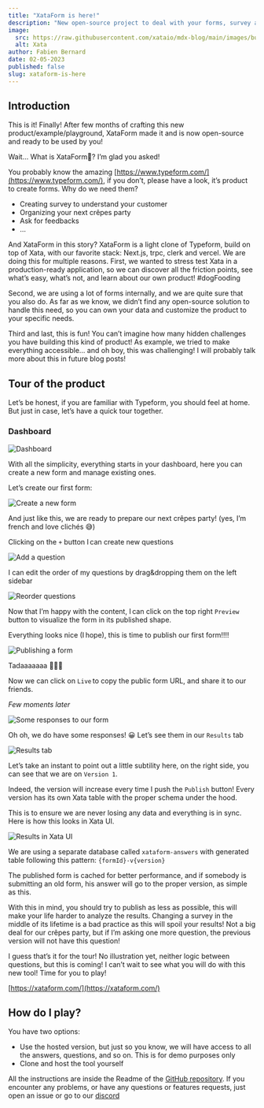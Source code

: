 ```yaml
---
title: "XataForm is here!"
description: "New open-source project to deal with your forms, survey and quizzes!"
image:
  src: https://raw.githubusercontent.com/xataio/mdx-blog/main/images/bulletproof-docs-links.png
  alt: Xata
author: Fabien Bernard
date: 02-05-2023
published: false
slug: xataform-is-here
---
```


## Introduction

This is it! Finally! After few months of crafting this new product/example/playground, XataForm made it and is now open-source and ready to be used by you!

Wait… What is XataForm🤔? I’m glad you asked!

You probably know the amazing [https://www.typeform.com/](https://www.typeform.com/), if you don’t, please have a look, it’s product to create forms. Why do we need them?

- Creating survey to understand your customer
- Organizing your next crêpes party
- Ask for feedbacks
- …

And XataForm in this story? XataForm is a light clone of Typeform, build on top of Xata, with our favorite stack: Next.js, trpc, clerk and vercel. We are doing this for multiple reasons. First, we wanted to stress test Xata in a production-ready application, so we can discover all the friction points, see what’s easy, what’s not, and learn about our own product! #dogFooding

Second, we are using a lot of forms internally, and we are quite sure that you also do. As far as we know, we didn’t find any open-source solution to handle this need, so you can own your data and customize the product to your specific needs.

Third and last, this is fun! You can’t imagine how many hidden challenges you have building this kind of product! As example, we tried to make everything accessible… and oh boy, this was challenging! I will probably talk more about this in future blog posts!

## Tour of the product

Let’s be honest, if you are familiar with Typeform, you should feel at home. But just in case, let’s have a quick tour together.

### Dashboard

![Dashboard](https://user-images.githubusercontent.com/1761469/235616203-2a11df81-0422-4e99-85ae-c599413f9932.png)

With all the simplicity, everything starts in your dashboard, here you can create a new form and manage existing ones.

Let’s create our first form:

![Create a new form](https://user-images.githubusercontent.com/1761469/235616282-86fec012-0c76-47cf-83ed-9c21d30cc7d6.gif)

And just like this, we are ready to prepare our next crêpes party! (yes, I’m french and love clichés 😅)

Clicking on the `+` button I can create new questions

![Add a question](https://user-images.githubusercontent.com/1761469/235616379-8bca253b-3534-44df-81d2-6f20bc90ea9f.png)

I can edit the order of my questions by drag&dropping them on the left sidebar

![Reorder questions](https://user-images.githubusercontent.com/1761469/235616457-25a92062-686e-402f-a606-c6f44e04b805.gif)

Now that I’m happy with the content, I can click on the top right `Preview` button to visualize the form in its published shape.

Everything looks nice (I hope), this is time to publish our first form!!!!

![Publishing a form](https://user-images.githubusercontent.com/1761469/235616524-14a367f4-8d22-4f43-a8f3-f3ff89b26426.gif)

Tadaaaaaaa 🥳🥳🥳

Now we can click on `Live` to copy the public form URL, and share it to our friends.

_Few moments later_

![Some responses to our form](https://user-images.githubusercontent.com/1761469/235616702-bc102dc4-82be-46b5-a8c7-18be75ba1b9c.png)

Oh oh, we do have some responses! 😀 Let’s see them in our `Results` tab

![Results tab](https://user-images.githubusercontent.com/1761469/235617031-b711963d-401c-40ad-b9f3-90ee892edf25.png)

Let’s take an instant to point out a little subtility here, on the right side, you can see that we are on `Version 1`.

Indeed, the version will increase every time I push the `Publish` button! Every version has its own Xata table with the proper schema under the hood.

This is to ensure we are never losing any data and everything is in sync. Here is how this looks in Xata UI.

![Results in Xata UI](https://user-images.githubusercontent.com/1761469/235617145-4448295f-6b75-4a80-a4b7-da89f8c1acec.png)

We are using a separate database called `xataform-answers` with generated table following this pattern: `{formId}-v{version}`

The published form is cached for better performance, and if somebody is submitting an old form, his answer will go to the proper version, as simple as this.

With this in mind, you should try to publish as less as possible, this will make your life harder to analyze the results. Changing a survey in the middle of its lifetime is a bad practice as this will spoil your results! Not a big deal for our crêpes party, but if I’m asking one more question, the previous version will not have this question!

I guess that’s it for the tour! No illustration yet, neither logic between questions, but this is coming! I can’t wait to see what you will do with this new tool! Time for you to play!

[https://xataform.com/](https://xataform.com/)

## How do I play?

You have two options:

- Use the hosted version, but just so you know, we will have access to all the answers, questions, and so on. This is for demo purposes only
- Clone and host the tool yourself

All the instructions are inside the Readme of the [GitHub repository](https://github.com/xataio/xataform). If you encounter any problems, or have any questions or features requests, just open an issue or go to our [discord](https://xata.io/discord)
